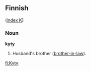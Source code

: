 ==Finnish==
([[Wiktionary:Finnish_index_k|index K]])

===Noun===
'''kyty'''
#Husband's brother ([[brother-in-law]]).

[[fi:Kyty]]